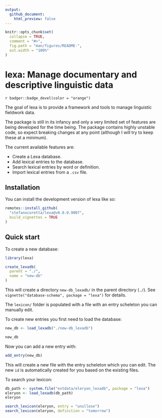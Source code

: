 ```yaml
---
output:
  github_document:
    html_preview: false
---
```


<!-- README.md is generated from README.Rmd. Please edit that file -->

```r
knitr::opts_chunk$set(
  collapse = TRUE,
  comment = "#>",
  fig.path = "man/figures/README-",
  out.width = "100%"
)
```

# lexa: Manage documentary and descriptive linguistic data

<!-- badges: start -->
`r badger::badge_devel(color = "orange")`
<!-- badges: end -->

The goal of lexa is to provide a framework and tools to manage linguistic fieldwork data.

The package is still in its infancy and only a very limited set of features are being developed for the time being.
The package contains highly unstable code, so expect breaking changes at any point (although I will try to keep these at a minimum).

The current available features are:

- Create a Lexa database.
- Add lexical entries to the database.
- Search lexical entries by word or definition.
- Import lexical entries from a `.csv` file.

## Installation

You can install the development version of lexa like so:

``` r
remotes::install_github(
  "stefanocoretta/lexa@v0.0.0.9007",
  build_vignettes = TRUE
)
```

## Quick start

To create a new database:

``` r
library(lexa)

create_lexadb(
  parent = "./",
  name = "new-db"
)
```

This will create a directory `new-db_lexadb/` in the parent directory (`./`).
See `vignette("database-schema", package = "lexa")` for details.

The `lexicon/` folder is populated with a file with an entry scheleton you can manually edit.

To create new entries you first need to load the database:

``` r
new_db <- load_lexadb("./new-db_lexadb")

new_db
```

Now you can add a new entry with:

``` r
add_entry(new_db)
```

This will create a new file with the entry scheleton which you can edit.
The new `id` is automatically created for you based on the existing files.

To search your lexicon:

``` r
db_path <- system.file("extdata/eleryon_lexadb", package = "lexa")
eleryon <- load_lexadb(db_path)
eleryon

search_lexicon(eleryon, entry = "unullose")
search_lexicon(eleryon, definition = "tomorrow")
```
